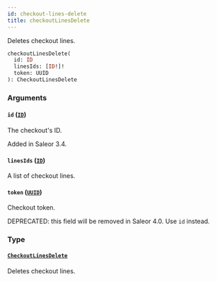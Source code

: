 ```yaml
---
id: checkout-lines-delete
title: checkoutLinesDelete
---
```


Deletes checkout lines.

```graphql
checkoutLinesDelete(
  id: ID
  linesIds: [ID!]!
  token: UUID
): CheckoutLinesDelete
```

### Arguments

#### `id` ([`ID`](../../../developer/api-reference/scalars/id))

The checkout's ID.

Added in Saleor 3.4.

#### `linesIds` ([`ID`](../../../developer/api-reference/scalars/id))

A list of checkout lines.

#### `token` ([`UUID`](../../../developer/api-reference/scalars/uuid))

Checkout token.

DEPRECATED: this field will be removed in Saleor 4.0. Use `id` instead.

### Type

#### [`CheckoutLinesDelete`](../../../developer/api-reference/objects/checkout-lines-delete)

Deletes checkout lines.
